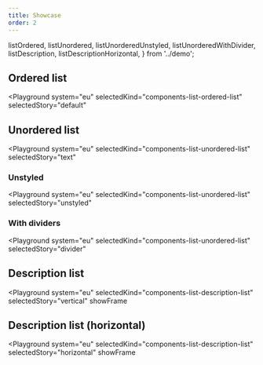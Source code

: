 ```yaml
---
title: Showcase
order: 2
---
```


  listOrdered,
  listUnordered,
  listUnorderedUnstyled,
  listUnorderedWithDivider,
  listDescription,
  listDescriptionHorizontal,
} from '../demo';

## Ordered list

<Playground
  system="eu"
  selectedKind="components-list-ordered-list"
  selectedStory="default"
>
  <Html markup={listOrdered} />
</Playground>

## Unordered list

<Playground
  system="eu"
  selectedKind="components-list-unordered-list"
  selectedStory="text"
>
  <Html markup={listUnordered} />
</Playground>

### Unstyled

<Playground
  system="eu"
  selectedKind="components-list-unordered-list"
  selectedStory="unstyled"
>
  <Html markup={listUnorderedUnstyled} />
</Playground>

### With dividers

<Playground
  system="eu"
  selectedKind="components-list-unordered-list"
  selectedStory="divider"
>
  <Html markup={listUnorderedWithDivider} />
</Playground>

## Description list

<Playground
  system="eu"
  selectedKind="components-list-description-list"
  selectedStory="vertical"
  showFrame
>
  <Html markup={listDescription} />
</Playground>

## Description list (horizontal)

<Playground
  system="eu"
  selectedKind="components-list-description-list"
  selectedStory="horizontal"
  showFrame
>
  <Html markup={listDescriptionHorizontal} />
</Playground>
